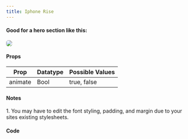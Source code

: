 ```yaml
---
title: Iphone Rise
---
```



<div class="comp_card">
  <IphoneRise client:load />
</div>

<h4>Good for a hero section like this:</h4>
<img style='border-radius: 5px' src="/assets/iphone_rise/inspo.jpg" />


<h4>Props</h4>

| Prop                 | Datatype | Possible Values          |
|----------------------|----------|--------------------------|
| animate              | Bool     | true, false              |

<h4>Notes</h4>
1. You may have to edit the font styling, padding, and margin due to your sites existing stylesheets.

<h4>Code</h4>

<Tabs>
  <TabItem label="React" icon="seti:react">
    <Code code={reactCode} lang="js" title="iphone_rise.jsx" />
  </TabItem>
  <TabItem label="Css" icon="seti:css">
    <Code code={cssCode} lang="css" title="iphone_rise.css" />
  </TabItem>
</Tabs>
